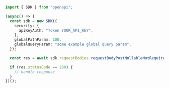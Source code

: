 ```typescript showLineNumbers copy filename="Request Body Post Nullable Not Required String Body usage example"
import { SDK } from "openapi";

(async() => {
  const sdk = new SDK({
    security: {
      apiKeyAuth: "Token YOUR_API_KEY",
    },
    globalPathParam: 100,
    globalQueryParam: "some example global query param",
  });

  const res = await sdk.requestBodies.requestBodyPostNullableNotRequiredStringBody("Logan");

  if (res.statusCode == 200) {
    // handle response
  }
})();
```
